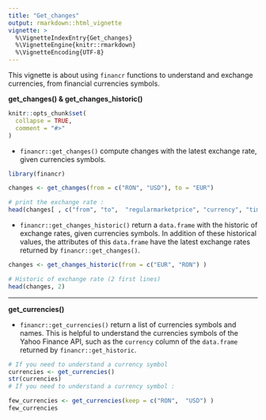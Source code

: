 ```yaml
---
title: "Get_changes"
output: rmarkdown::html_vignette
vignette: >
  %\VignetteIndexEntry{Get_changes}
  %\VignetteEngine{knitr::rmarkdown}
  %\VignetteEncoding{UTF-8}
---
```


This vignette is about using `financr` functions to understand and exchange currencies, from financial currencies symbols. 

**get_changes() & get_changes_historic()**

```r
knitr::opts_chunk$set(
  collapse = TRUE,
  comment = "#>"
)
```

- `financr::get_changes()` compute changes with the latest exchange rate, given currencies symbols.

```r
library(financr)

changes <- get_changes(from = c("RON", "USD"), to = "EUR")

# print the exchange rate :
head(changes[ , c("from", "to",  "regularmarketprice", "currency", "timestamp")])

```


- `financr::get_changes_historic()` return a `data.frame` with the historic of exchange rates, given currencies symbols. In addition of these historical values, the attributes of this `data.frame` have the latest exchange rates returned by `financr::get_changes()`.

```r

changes <- get_changes_historic(from = c("EUR", "RON") )

# Historic of exchange rate (2 first lines) 
head(changes, 2)

```

---
**get_currencies()** 

- `financr::get_currencies()` return a list of currencies symbols and names. This is helpful to understand the currencies symbols of the Yahoo Finance API, such as the `currency` column of the `data.frame` returned by `financr::get_historic`. 

```r
# If you need to understand a currency symbol
currencies <- get_currencies()
str(currencies)
# If you need to understand a currency symbol :

few_currencies <- get_currencies(keep = c("RON",  "USD") )
few_currencies

```


<!-- --- -->
<!-- **Technical details.** `financr::get_changes()` behavior is similar to `paste(from, to, "-X")`. Thus : -->

<!-- - it's fine to convert several value into *one* other values, and vice-versa ; -->
<!-- - it's fine to convert a list of paired values ; -->
<!-- - 2 list of different lengths will lead to messy results. -->
